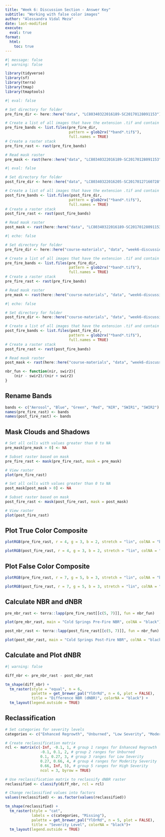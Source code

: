 ```yaml
---
title: "Week 6: Discussion Section - Answer Key"
subtitle: "Working with false color images"
author: "Alessandra Vidal Meza"
date: last-modified
execute: 
  eval: true
format:
  html:
    toc: true
---
```


```r
#| message: false
#| warning: false

library(tidyverse)
library(sf)
library(terra)
library(tmap)
library(tmaptools)
```

```r
#| eval: false

# Set directory for folder
pre_fire_dir <- here::here("data", "LC80340322016189-SC20170128091153")

# Create a list of all images that have the extension .tif and contain the word band
pre_fire_bands <- list.files(pre_fire_dir,
                             pattern = glob2rx("*band*.tif$"),
                             full.names = TRUE)
# Create a raster stack
pre_fire_rast <- rast(pre_fire_bands)

# Read mask raster
pre_mask <- rast(here::here("data", "LC80340322016189-SC20170128091153", "LC80340322016189LGN00_cfmask_crop.tif"))
```

```r
#| eval: false

# Set directory for folder
post_fire_dir <- here::here("data", "LC80340322016205-SC20170127160728")

# Create a list of all images that have the extension .tif and contain the word band
post_fire_bands <- list.files(post_fire_dir,
                             pattern = glob2rx("*band*.tif$"),
                             full.names = TRUE)
# Create a raster stack
post_fire_rast <- rast(post_fire_bands)

# Read mask raster
post_mask <- rast(here::here("data", "LC80340322016189-SC20170128091153", "LC80340322016205LGN00_cfmask_crop.tif"))
```

```r
#| echo: false

# Set directory for folder
pre_fire_dir <- here::here("course-materials", "data", "week6-discussion", "LC80340322016189-SC20170128091153")

# Create a list of all images that have the extension .tif and contain the word band
pre_fire_bands <- list.files(pre_fire_dir,
                             pattern = glob2rx("*band*.tif$"),
                             full.names = TRUE)
# Create a raster stack
pre_fire_rast <- rast(pre_fire_bands)

# Read mask raster
pre_mask <- rast(here::here("course-materials", "data", "week6-discussion", "LC80340322016189-SC20170128091153", "LC80340322016189LGN00_cfmask_crop.tif"))
```

```r
#| echo: false

# Set directory for folder
post_fire_dir <- here::here("course-materials", "data", "week6-discussion", "LC80340322016205-SC20170127160728")

# Create a list of all images that have the extension .tif and contain the word band
post_fire_bands <- list.files(post_fire_dir,
                             pattern = glob2rx("*band*.tif$"),
                             full.names = TRUE)
# Create a raster stack
post_fire_rast <- rast(post_fire_bands)

# Read mask raster
post_mask <- rast(here::here("course-materials", "data", "week6-discussion", "LC80340322016205-SC20170127160728", "LC80340322016205LGN00_cfmask_crop.tif"))
```

```r
nbr_fun <- function(nir, swir2){
    (nir - swir2)/(nir + swir2)
}
```

## Rename Bands

```r
bands <- c("Aerosol", "Blue", "Green", "Red", "NIR", "SWIR1", "SWIR2")
names(pre_fire_rast) <- bands
names(post_fire_rast) <- bands
```

## Mask Clouds and Shadows

```r
# Set all cells with values greater than 0 to NA
pre_mask[pre_mask > 0] <- NA

# Subset raster based on mask
pre_fire_rast <- mask(pre_fire_rast, mask = pre_mask)

# View raster
plot(pre_fire_rast)
```

```r
# Set all cells with values greater than 0 to NA
post_mask[post_mask > 0] <- NA

# Subset raster based on mask
post_fire_rast <- mask(post_fire_rast, mask = post_mask)

# View raster
plot(post_fire_rast)
```

## Plot True Color Composite 

```r
plotRGB(pre_fire_rast, r = 4, g = 3, b = 2, stretch = "lin", colNA = "black")
```

```r
plotRGB(post_fire_rast, r = 4, g = 3, b = 2, stretch = "lin", colNA = "black")
```

## Plot False Color Composite

```r
plotRGB(pre_fire_rast, r = 7, g = 5, b = 3, stretch = "lin", colNA = "black")
```

```r
plotRGB(post_fire_rast, r = 7, g = 5, b = 3, stretch = "lin", colNA = "black")
```

## Calculate NBR and dNBR

```r
pre_nbr_rast <- terra::lapp(pre_fire_rast[[c(5, 7)]], fun = nbr_fun)

plot(pre_nbr_rast, main = "Cold Springs Pre-Fire NBR", colNA = "black")
```

```r
post_nbr_rast <- terra::lapp(post_fire_rast[[c(5, 7)]], fun = nbr_fun)

plot(post_nbr_rast, main = "Cold Springs Post-Fire NBR", colNA = "black")
```

## Calculate and Plot dNBR

```r
#| warning: false

diff_nbr <- pre_nbr_rast - post_nbr_rast

tm_shape(diff_nbr) +
  tm_raster(style = "equal", n = 6, 
            palette = get_brewer_pal("YlOrRd", n = 6, plot = FALSE),
            title = "Difference NBR (dNBR)", colorNA = "black") +
  tm_layout(legend.outside = TRUE)
```

## Reclassification
```r
# Set categories for severity levels
categories <- c("Enhanced Regrowth", "Unburned", "Low Severity", "Moderate Severity", "High Severity")

# Create reclassification matrix
rcl <- matrix(c(-Inf, -0.1, 1, # group 1 ranges for Enhanced Regrowth
                -0.1, 0.1, 2, # group 2 ranges for Unburned
                0.1, 0.27, 3, # group 3 ranges for Low Severity
                0.27, 0.66, 4, # group 4 ranges for Moderity Severity
                0.66, Inf, 5), # group 5 ranges for High Severity
                ncol = 3, byrow = TRUE)

# Use reclassification matrix to reclassify dNBR raster
reclassified <- classify(diff_nbr, rcl = rcl)

# Change reclassified values into factors
values(reclassified) <- as.factor(values(reclassified))
```

```r
tm_shape(reclassified) +
  tm_raster(style = "cat",
            labels = c(categories, "Missing"),
            palette = get_brewer_pal("YlOrRd", n = 5, plot = FALSE),
            title = "Severity Level", colorNA = "black")+
  tm_layout(legend.outside = TRUE)
```

